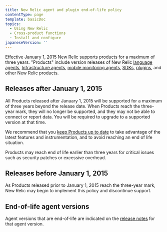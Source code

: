 ```yaml
---
title: New Relic agent and plugin end-of-life policy
contentType: page
template: basicDoc
topics:
  - Using New Relic
  - Cross-product functions
  - Install and configure
japaneseVersion: ''
---
```


Effective January 1, 2015 New Relic supports products for a maximum of three years. "Products" include version releases of New Relic [language agents](/docs/agents/), [Infrastructure agents](/docs/infrastructure), [mobile monitoring agents](/docs/mobile-monitoring/), [SDKs](/docs/agents/agent-sdk/), [plugins](/docs/plugins/plugins-new-relic/), and other New Relic products.

## Releases after January 1, 2015

All Products released after January 1, 2015 will be supported for a maximum of three years beyond the release date. When Products reach the three-year mark, they will no longer be supported, and they may not be able to connect or report data. You will be required to upgrade to a supported version at that time.

We recommend that you [keep Products up to date](/docs/apm/new-relic-apm/maintenance/keeping-new-relic-date) to take advantage of the latest features and instrumentation, and to avoid reaching an end of life situation.

<Callout variant="important">
  Products may reach end of life earlier than three years for critical issues such as security patches or excessive overhead.
</Callout>

## Releases before January 1, 2015

As Products released prior to January 1, 2015 reach the three-year mark, New Relic may begin to implement this policy and discontinue support.

## End-of-life agent versions

Agent versions that are end-of-life are indicated on the [release notes](/docs/release-notes) for that agent version.

